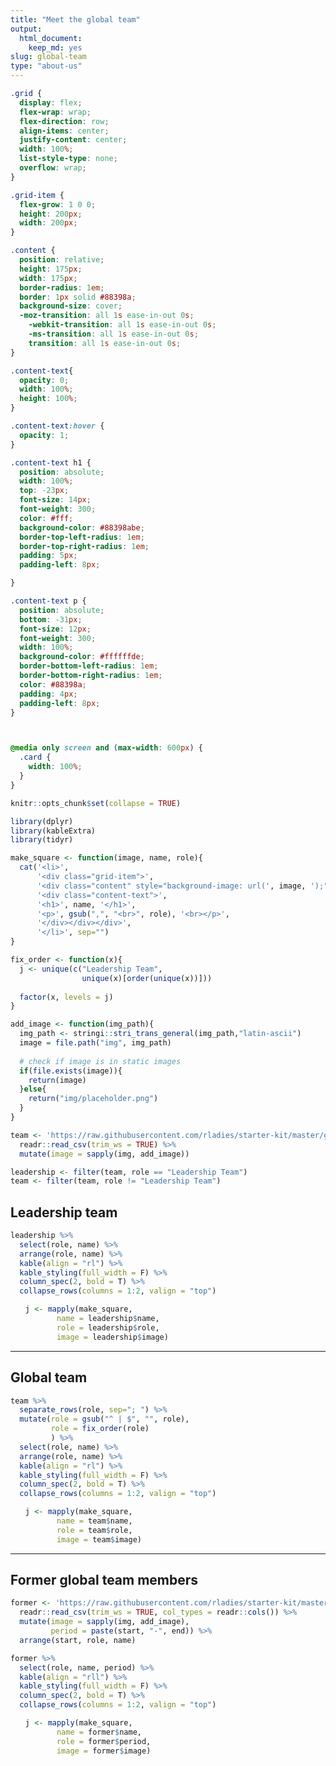 ```yaml
---
title: "Meet the global team"
output:
  html_document:
    keep_md: yes
slug: global-team
type: "about-us"
---
```


```css
.grid {
  display: flex;
  flex-wrap: wrap; 
  flex-direction: row;
  align-items: center;
  justify-content: center;
  width: 100%;
  list-style-type: none;
  overflow: wrap;
}

.grid-item {
  flex-grow: 1 0 0; 
  height: 200px;
  width: 200px;
}

.content {
  position: relative;
  height: 175px;
  width: 175px;
  border-radius: 1em;
  border: 1px solid #88398a;
  background-size: cover;
  -moz-transition: all 1s ease-in-out 0s;
	-webkit-transition: all 1s ease-in-out 0s;
	-ms-transition: all 1s ease-in-out 0s;
	transition: all 1s ease-in-out 0s;
}

.content-text{
  opacity: 0;
  width: 100%;
  height: 100%;
}

.content-text:hover {
  opacity: 1;
}

.content-text h1 {
  position: absolute;
  width: 100%;
  top: -23px;
  font-size: 14px;
  font-weight: 300;
  color: #fff;
  background-color: #88398abe;
  border-top-left-radius: 1em;
  border-top-right-radius: 1em;
  padding: 5px; 
  padding-left: 8px;

}

.content-text p {
  position: absolute;
  bottom: -31px;
  font-size: 12px;
  font-weight: 300;
  width: 100%;
  background-color: #ffffffde;
  border-bottom-left-radius: 1em;
  border-bottom-right-radius: 1em;
  color: #88398a;
  padding: 4px; 
  padding-left: 8px;
}



@media only screen and (max-width: 600px) {
  .card {
    width: 100%;
  }
}

```


```r
knitr::opts_chunk$set(collapse = TRUE)

library(dplyr)
library(kableExtra)
library(tidyr)

make_square <- function(image, name, role){
  cat('<li>',
      '<div class="grid-item">',
      '<div class="content" style="background-image: url(', image, ');">',
      '<div class="content-text">',
      '<h1>', name, '</h1>',
      '<p>', gsub(",", "<br>", role), '<br></p>',
      '</div></div></div>',
      '</li>', sep="") 
}

fix_order <- function(x){
  j <- unique(c("Leadership Team",
                unique(x)[order(unique(x))]))
  
  factor(x, levels = j)
}

add_image <- function(img_path){
  img_path <- stringi::stri_trans_general(img_path,"latin-ascii")
  image = file.path("img", img_path)
  
  # check if image is in static images
  if(file.exists(image)){
    return(image)
  }else{
    return("img/placeholder.png")
  }
}
```

```r
team <- 'https://raw.githubusercontent.com/rladies/starter-kit/master/global-team.csv' %>% 
  readr::read_csv(trim_ws = TRUE) %>% 
  mutate(image = sapply(img, add_image))

leadership <- filter(team, role == "Leadership Team")
team <- filter(team, role != "Leadership Team")
```

## Leadership team

```r
leadership %>% 
  select(role, name) %>% 
  arrange(role, name) %>% 
  kable(align = "rl") %>%
  kable_styling(full_width = F) %>%
  column_spec(2, bold = T) %>%
  collapse_rows(columns = 1:2, valign = "top")
```

<ul class="grid">
```r
j <- mapply(make_square,
       name = leadership$name,
       role = leadership$role,
       image = leadership$image)
```
</ul>

---

## Global team

```r
team %>% 
  separate_rows(role, sep="; ") %>% 
  mutate(role = gsub("^ | $", "", role),
         role = fix_order(role)
         ) %>% 
  select(role, name) %>% 
  arrange(role, name) %>% 
  kable(align = "rl") %>%
  kable_styling(full_width = F) %>%
  column_spec(2, bold = T) %>%
  collapse_rows(columns = 1:2, valign = "top")
```

<ul class="grid">
```r
j <- mapply(make_square,
       name = team$name,
       role = team$role,
       image = team$image)
```
</ul>


---
## Former global team members

```r
former <- 'https://raw.githubusercontent.com/rladies/starter-kit/master/global-team-alumni.csv' %>% 
  readr::read_csv(trim_ws = TRUE, col_types = readr::cols()) %>% 
  mutate(image = sapply(img, add_image),
         period = paste(start, "-", end)) %>% 
  arrange(start, role, name)

former %>% 
  select(role, name, period) %>% 
  kable(align = "rll") %>%
  kable_styling(full_width = F) %>%
  column_spec(2, bold = T) %>%
  collapse_rows(columns = 1:2, valign = "top")
```


<ul class="grid">
```r
j <- mapply(make_square,
       name = former$name,
       role = former$period,
       image = former$image)
```
</ul>